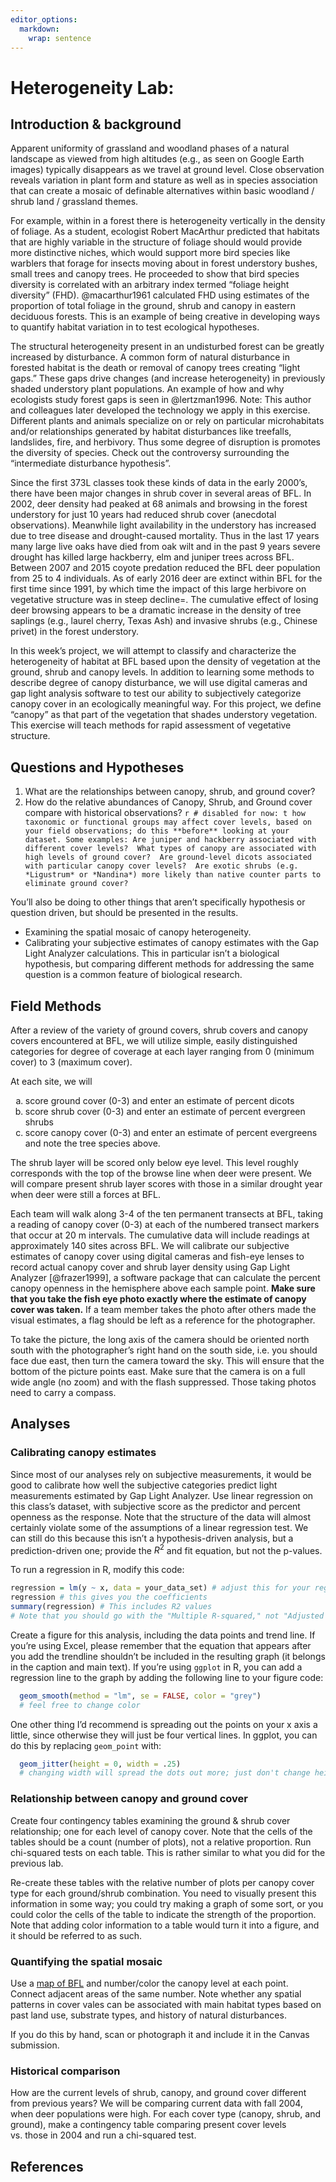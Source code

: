 ```yaml
---
editor_options: 
  markdown: 
    wrap: sentence
---
```


# Heterogeneity Lab: {#Lab_heterogeneity}

## Introduction & background

Apparent uniformity of grassland and woodland phases of a natural landscape as viewed from high altitudes (e.g., as seen on Google Earth images) typically disappears as we travel at ground level.
Close observation reveals variation in plant form and stature as well as in species association that can create a mosaic of definable alternatives within basic woodland / shrub land / grassland themes.

For example, within in a forest there is heterogeneity vertically in the density of foliage.
As a student, ecologist Robert MacArthur predicted that habitats that are highly variable in the structure of foliage should would provide more distinctive niches, which would support more bird species like warblers that forage for insects moving about in forest understory bushes, small trees and canopy trees.
He proceeded to show that bird species diversity is correlated with an arbitrary index termed "foliage height diversity" (FHD).
@macarthur1961 calculated FHD using estimates of the proportion of total foliage in the ground, shrub and canopy in eastern deciduous forests.
This is an example of being creative in developing ways to quantify habitat variation in to test ecological hypotheses.

The structural heterogeneity present in an undisturbed forest can be greatly increased by disturbance.
A common form of natural disturbance in forested habitat is the death or removal of canopy trees creating "light gaps." These gaps drive changes (and increase heterogeneity) in previously shaded understory plant populations.
An example of how and why ecologists study forest gaps is seen in @lertzman1996.
Note: This author and colleagues later developed the technology we apply in this exercise.
Different plants and animals specialize on or rely on particular microhabitats and/or relationships generated by habitat disturbances like treefalls, landslides, fire, and herbivory.
Thus some degree of disruption is promotes the diversity of species.
Check out the controversy surrounding the "intermediate disturbance hypothesis".

Since the first 373L classes took these kinds of data in the early 2000's, there have been major changes in shrub cover in several areas of BFL.
In 2002, deer density had peaked at 68 animals and browsing in the forest understory for just 10 years had reduced shrub cover (anecdotal observations).
Meanwhile light availability in the understory has increased due to tree disease and drought-caused mortality.
Thus in the last 17 years many large live oaks have died from oak wilt and in the past 9 years severe drought has killed large hackberry, elm and juniper trees across BFL.
Between 2007 and 2015 coyote predation reduced the BFL deer population from 25 to 4 individuals.
As of early 2016 deer are extinct within BFL for the first time since 1991, by which time the impact of this large herbivore on vegetative structure was in steep decline=.
The cumulative effect of losing deer browsing appears to be a dramatic increase in the density of tree saplings (e.g., laurel cherry, Texas Ash) and invasive shrubs (e.g., Chinese privet) in the forest understory.

In this week's project, we will attempt to classify and characterize the heterogeneity of habitat at BFL based upon the density of vegetation at the ground, shrub and canopy levels.
In addition to learning some methods to describe degree of canopy disturbance, we will use digital cameras and gap light analysis software to test our ability to subjectively categorize canopy cover in an ecologically meaningful way.
For this project, we define "canopy" as that part of the vegetation that shades understory vegetation.
This exercise will teach methods for rapid assessment of vegetative structure.

## Questions and Hypotheses

1.  What are the relationships between canopy, shrub, and ground cover? <!-- 2. How have the relative abundance of Canopy, Shrub, and Ground cover categories changed over time?  -->
2.  How do the relative abundances of Canopy, Shrub, and Ground cover compare with historical observations? `r # disabled for now: t how taxonomic or functional groups may affect cover levels, based on your field observations; do this **before** looking at your dataset. Some examples: Are juniper and hackberry associated with different cover levels?  What types of canopy are associated with high levels of ground cover?  Are ground-level dicots associated with particular canopy cover levels?  Are exotic shrubs (e.g. *Ligustrum* or *Nandina*) more likely than native counter parts to eliminate ground cover?`

You'll also be doing to other things that aren't specifically hypothesis or question driven, but should be presented in the results.

-   Examining the spatial mosaic of canopy heterogeneity.
-   Calibrating your subjective estimates of canopy estimates with the Gap Light Analyzer calculations. This in particular isn't a biological hypothesis, but comparing different methods for addressing the same question is a common feature of biological research.

## Field Methods

After a review of the variety of ground covers, shrub covers and canopy covers encountered at BFL, we will utilize simple, easily distinguished categories for degree of coverage at each layer ranging from 0 (minimum cover) to 3 (maximum cover).

At each site, we will

a)  score ground cover (0-3) and enter an estimate of percent dicots
b)  score shrub cover (0-3) and enter an estimate of percent evergreen shrubs
c)  score canopy cover (0-3) and enter an estimate of percent evergreens and note the tree species above.

The shrub layer will be scored only below eye level.
This level roughly corresponds with the top of the browse line when deer were present.
We will compare present shrub layer scores with those in a similar drought year when deer were still a forces at BFL.

Each team will walk along 3-4 of the ten permanent transects at BFL, taking a reading of canopy cover (0-3) at each of the numbered transect markers that occur at 20 m intervals.
The cumulative data will include readings at approximately 140 sites across BFL.
We will calibrate our subjective estimates of canopy cover using digital cameras and fish-eye lenses to record actual canopy cover and shrub layer density using Gap Light Analyzer [@frazer1999], a software package that can calculate the percent canopy openness in the hemisphere above each sample point.
**Make sure that you take the fish eye photo exactly where the estimate of canopy cover was taken.** If a team member takes the photo after others made the visual estimates, a flag should be left as a reference for the photographer.

To take the picture, the long axis of the camera should be oriented north south with the photographer's right hand on the south side, i.e. you should face due east, then turn the camera toward the sky.
This will ensure that the bottom of the picture points east.
Make sure that the camera is on a full wide angle (no zoom) and with the flash suppressed.
Those taking photos need to carry a compass.
<!--#(See GLA handout)  -->

<!-- We will also record instantaneous inputs of light wavelength needed for plant growth at a representative sample of points using an Apogee quantum meter (It measures micromoles of photons per square meter per second between the wavelengths at 400-700 nm).  We will assign two people from different teams to collect these data. -->

## Analyses

### Calibrating canopy estimates

Since most of our analyses rely on subjective measurements, it would be good to calibrate how well the subjective categories predict light measurements estimated by Gap Light Analyzer.
Use linear regression on this class's dataset, with subjective score as the predictor and percent openness as the response.
Note that the structure of the data will almost certainly violate some of the assumptions of a linear regression test.
We can still do this because this isn't a hypothesis-driven analysis, but a prediction-driven one; provide the $R^2$ and fit equation, but not the p-values.

To run a regression in R, modify this code:

```r
regression = lm(y ~ x, data = your_data_set) # adjust this for your regression
regression # this gives you the coefficients
summary(regression) # This includes R2 values
# Note that you should go with the "Multiple R-squared," not "Adjusted R-squared"
```

Create a figure for this analysis, including the data points and trend line.
If you're using Excel, please remember that the equation that appears after you add the trendline shouldn't be included in the resulting graph (it belongs in the caption and main text).
If you're using `ggplot` in R, you can add a regression line to the graph by adding the following line to your figure code:

```r
  geom_smooth(method = "lm", se = FALSE, color = "grey") 
  # feel free to change color
```

One other thing I'd recommend is spreading out the points on your x axis a little, since otherwise they will just be four vertical lines.
In ggplot, you can do this by replacing `geom_point` with:

```r
  geom_jitter(height = 0, width = .25) 
  # changing width will spread the dots out more; just don't change height
```

### Relationship between canopy and ground cover

Create four contingency tables examining the ground & shrub cover relationship; one for each level of canopy cover.
Note that the cells of the tables should be a count (number of plots), not a relative proportion.
Run chi-squared tests on each table.
This is rather similar to what you did for the previous lab.

Re-create these tables with the relative number of plots per canopy cover type for each ground/shrub combination.
You need to visually present this information in some way; you could try making a graph of some sort, or you could color the cells of the table to indicate the strength of the proportion.
Note that adding color information to a table would turn it into a figure, and it should be referred to as such.

### Quantifying the spatial mosaic

Use a [map of BFL](https://bfl.utexas.edu/resources-facilities/maps/transect-tags) and number/color the canopy level at each point.
Connect adjacent areas of the same number.
Note whether any spatial patterns in cover vales can be associated with main habitat types based on past land use, substrate types, and history of natural disturbances.

If you do this by hand, scan or photograph it and include it in the Canvas submission.

<!-- ### Historical Trends -->

<!-- How have the relative abundances of each category within the three cover types changed over time?   -->

<!-- You don't need to do an analysis for this, but create a figure.  -->

<!-- Since this data changes over time, you should have time along the x axis of the figure.   -->

<!-- Line plots and stacked box plots are two possible options.   -->

<!-- Multiple panels may be warranted. -->

### Historical comparison

How are the current levels of shrub, canopy, and ground cover different from previous years?
We will be comparing current data with fall 2004, when deer populations were high.
For each cover type (canopy, shrub, and ground), make a contingency table comparing present cover levels vs. those in 2004 and run a chi-squared test.

## References {.unnumbered}

